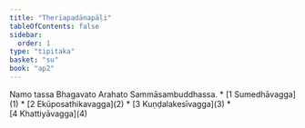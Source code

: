 ```yaml
---
title: "Therīapadānapāḷi"
tableOfContents: false
sidebar:
  order: 1
type: "tipitaka"
basket: "su"
book: "ap2"
---
```


<Paragraph number="1" type="center" book="ap2">
Namo tassa Bhagavato Arahato Sammāsambuddhassa.

</Paragraph>

<TableOfContents book="ap2">
* [1 Sumedhāvagga](1)
* [2 Ekūposathikavagga](2)
* [3 Kuṇḍalakesīvagga](3)
* [4 Khattiyāvagga](4)
</TableOfContents>
